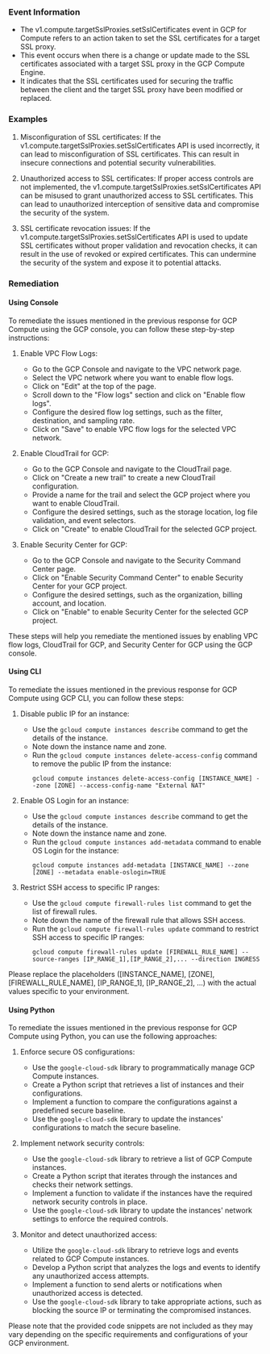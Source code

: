 
### Event Information

- The v1.compute.targetSslProxies.setSslCertificates event in GCP for Compute refers to an action taken to set the SSL certificates for a target SSL proxy.
- This event occurs when there is a change or update made to the SSL certificates associated with a target SSL proxy in the GCP Compute Engine.
- It indicates that the SSL certificates used for securing the traffic between the client and the target SSL proxy have been modified or replaced.


### Examples

1. Misconfiguration of SSL certificates: If the v1.compute.targetSslProxies.setSslCertificates API is used incorrectly, it can lead to misconfiguration of SSL certificates. This can result in insecure connections and potential security vulnerabilities.

2. Unauthorized access to SSL certificates: If proper access controls are not implemented, the v1.compute.targetSslProxies.setSslCertificates API can be misused to grant unauthorized access to SSL certificates. This can lead to unauthorized interception of sensitive data and compromise the security of the system.

3. SSL certificate revocation issues: If the v1.compute.targetSslProxies.setSslCertificates API is used to update SSL certificates without proper validation and revocation checks, it can result in the use of revoked or expired certificates. This can undermine the security of the system and expose it to potential attacks.

### Remediation

#### Using Console

To remediate the issues mentioned in the previous response for GCP Compute using the GCP console, you can follow these step-by-step instructions:

1. Enable VPC Flow Logs:
   - Go to the GCP Console and navigate to the VPC network page.
   - Select the VPC network where you want to enable flow logs.
   - Click on "Edit" at the top of the page.
   - Scroll down to the "Flow logs" section and click on "Enable flow logs".
   - Configure the desired flow log settings, such as the filter, destination, and sampling rate.
   - Click on "Save" to enable VPC flow logs for the selected VPC network.

2. Enable CloudTrail for GCP:
   - Go to the GCP Console and navigate to the CloudTrail page.
   - Click on "Create a new trail" to create a new CloudTrail configuration.
   - Provide a name for the trail and select the GCP project where you want to enable CloudTrail.
   - Configure the desired settings, such as the storage location, log file validation, and event selectors.
   - Click on "Create" to enable CloudTrail for the selected GCP project.

3. Enable Security Center for GCP:
   - Go to the GCP Console and navigate to the Security Command Center page.
   - Click on "Enable Security Command Center" to enable Security Center for your GCP project.
   - Configure the desired settings, such as the organization, billing account, and location.
   - Click on "Enable" to enable Security Center for the selected GCP project.

These steps will help you remediate the mentioned issues by enabling VPC flow logs, CloudTrail for GCP, and Security Center for GCP using the GCP console.

#### Using CLI

To remediate the issues mentioned in the previous response for GCP Compute using GCP CLI, you can follow these steps:

1. Disable public IP for an instance:
   - Use the `gcloud compute instances describe` command to get the details of the instance.
   - Note down the instance name and zone.
   - Run the `gcloud compute instances delete-access-config` command to remove the public IP from the instance:
     ```
     gcloud compute instances delete-access-config [INSTANCE_NAME] --zone [ZONE] --access-config-name "External NAT"
     ```

2. Enable OS Login for an instance:
   - Use the `gcloud compute instances describe` command to get the details of the instance.
   - Note down the instance name and zone.
   - Run the `gcloud compute instances add-metadata` command to enable OS Login for the instance:
     ```
     gcloud compute instances add-metadata [INSTANCE_NAME] --zone [ZONE] --metadata enable-oslogin=TRUE
     ```

3. Restrict SSH access to specific IP ranges:
   - Use the `gcloud compute firewall-rules list` command to get the list of firewall rules.
   - Note down the name of the firewall rule that allows SSH access.
   - Run the `gcloud compute firewall-rules update` command to restrict SSH access to specific IP ranges:
     ```
     gcloud compute firewall-rules update [FIREWALL_RULE_NAME] --source-ranges [IP_RANGE_1],[IP_RANGE_2],... --direction INGRESS
     ```

Please replace the placeholders ([INSTANCE_NAME], [ZONE], [FIREWALL_RULE_NAME], [IP_RANGE_1], [IP_RANGE_2], ...) with the actual values specific to your environment.

#### Using Python

To remediate the issues mentioned in the previous response for GCP Compute using Python, you can use the following approaches:

1. Enforce secure OS configurations:
   - Use the `google-cloud-sdk` library to programmatically manage GCP Compute instances.
   - Create a Python script that retrieves a list of instances and their configurations.
   - Implement a function to compare the configurations against a predefined secure baseline.
   - Use the `google-cloud-sdk` library to update the instances' configurations to match the secure baseline.

2. Implement network security controls:
   - Use the `google-cloud-sdk` library to retrieve a list of GCP Compute instances.
   - Create a Python script that iterates through the instances and checks their network settings.
   - Implement a function to validate if the instances have the required network security controls in place.
   - Use the `google-cloud-sdk` library to update the instances' network settings to enforce the required controls.

3. Monitor and detect unauthorized access:
   - Utilize the `google-cloud-sdk` library to retrieve logs and events related to GCP Compute instances.
   - Develop a Python script that analyzes the logs and events to identify any unauthorized access attempts.
   - Implement a function to send alerts or notifications when unauthorized access is detected.
   - Use the `google-cloud-sdk` library to take appropriate actions, such as blocking the source IP or terminating the compromised instances.

Please note that the provided code snippets are not included as they may vary depending on the specific requirements and configurations of your GCP environment.

